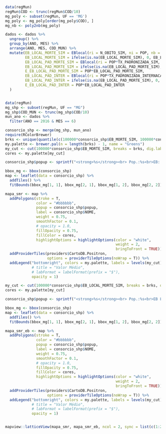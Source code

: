 ```r
data(regMun)
regMun$COD <- trunc(regMun$COD/10)
mg_poly <- subset(regMun, UF == 'MG')
mg_poly <- mg_poly[order(mg_poly$COD), ]
mg_nb <- poly2nb(mg_poly)

dados <- dados %>%
  ungroup() %>%
  group_by(ANO, MES) %>%
  arrange(ANO, MES, COD_MUN) %>%
  mutate(EB_LOCAL_MORTE_SIM = EBlocal(ri = N_OBITO_SIM, ni = POP, nb = mg_nb, zero.policy = T)[, 2],
         EB_LOCAL_MORTE_SIM = ifelse(is.na(EB_LOCAL_MORTE_SIM), 0, EB_LOCAL_MORTE_SIM),
         EB_LOCAL_PAD_MORTE_SIM = EBlocal(ri = POP*TX_PADRONIZADA_SIM, ni = POP, nb = mg_nb, zero.policy = T)[, 2],
         EB_LOCAL_PAD_MORTE_SIM = ifelse(is.na(EB_LOCAL_PAD_MORTE_SIM), 0, EB_LOCAL_MORTE_SIM),
         E_EB_LOCAL_PAD_MORTE_SIM = POP*EB_LOCAL_PAD_MORTE_SIM,
         EB_LOCAL_PAD_INTER = EBlocal(ri = POP*TX_PADRONIZADA_INTERNACAO, ni = POP, nb = mg_nb, zero.policy = T)[, 2],
         EB_LOCAL_PAD_INTER = ifelse(is.na(EB_LOCAL_PAD_MORTE_SIM), 0, EB_LOCAL_MORTE_SIM),
         E_EB_LOCAL_PAD_INTER = POP*EB_LOCAL_PAD_INTER
  )


data(regMun)
mg_shp <- subset(regMun, UF == "MG")
mg_shp$COD_MUN <- trunc(mg_shp$COD/10)
mun_ano <- dados %>%
  filter(ANO == 2016 & MES == 6)

consorcio_shp <- merge(mg_shp, mun_ano)
require(RColorBrewer)
brks <- unique(quantile(c(100000*consorcio_shp$EB_MORTE_SIM, 100000*consorcio_shp$EB_LOCAL_MORTE_SIM), prob = seq(0, 1, length.out = 10), na.rm = T))
my.palette <- brewer.pal(n = length(brks) - 1, name = "Greens")
my_cut <- cut(100000*consorcio_shp$EB_MORTE_SIM, breaks = brks, dig.lab = 3, include.lowest = T)
cores <- my.palette[my_cut]

consorcio_shp$popup <- sprintf("<strong>%s</strong><br> Pop.:%s<br>EB: %s<br>O = %s", consorcio_shp$NOME, consorcio_shp$POP, round(100000*consorcio_shp$EB_MORTE_SIM, 1), round(consorcio_shp$N_OBITO_SIM, 1))

bbox_mg <- bbox(consorcio_shp)
map <- leaflet(data = consorcio_shp) %>%
  addTiles() %>% 
  fitBounds(bbox_mg[1, 1], bbox_mg[2, 1], bbox_mg[1, 2], bbox_mg[2, 2])

mapa_smr <- map %>%
  addPolygons(stroke = T,
              color = "#bbbbbb",
              popup = consorcio_shp$popup,
              label = consorcio_shp$NOME,
              weight = 0.75,
              smoothFactor = 0.1,
              # opacity = 1.0,
              fillOpacity = 0.75,
              fillColor = cores,
              highlightOptions = highlightOptions(color = "white", 
                                                  weight = 2,
                                                  bringToFront = TRUE)) %>%
  addProviderTiles(providers$CartoDB.Positron,
                   options = providerTileOptions(noWrap = T)) %>%
  addLegend("bottomright", colors = my.palette, labels = levels(my_cut),
            # title = "Valor Médio",
            # labFormat = labelFormat(prefix = "$"),
            opacity = 1) 

my_cut <- cut(100000*consorcio_shp$EB_LOCAL_MORTE_SIM, breaks = brks, dig.lab = 3, include.lowest = T)
cores <- my.palette[my_cut]

consorcio_shp$popup <- sprintf("<strong>%s</strong><br> Pop.:%s<br>EB Local: %s<br>O = %s", consorcio_shp$NOME, consorcio_shp$POP, round(100000*consorcio_shp$EB_LOCAL_PAD_MORTE_SIM, 1), round(consorcio_shp$N_OBITO_SIM, 1))

bbox_mg <- bbox(consorcio_shp)
map <- leaflet(data = consorcio_shp) %>%
  addTiles() %>% 
  fitBounds(bbox_mg[1, 1], bbox_mg[2, 1], bbox_mg[1, 2], bbox_mg[2, 2])

mapa_smr_eb <- map %>%
  addPolygons(stroke = T,
              color = "#bbbbbb",
              popup = consorcio_shp$popup,
              label = consorcio_shp$NOME,
              weight = 0.75,
              smoothFactor = 0.1,
              # opacity = 1.0,
              fillOpacity = 0.75,
              fillColor = cores,
              highlightOptions = highlightOptions(color = "white", 
                                                  weight = 2,
                                                  bringToFront = TRUE)) %>%
  addProviderTiles(providers$CartoDB.Positron,
                   options = providerTileOptions(noWrap = T)) %>%
  addLegend("bottomright", colors = my.palette, labels = levels(my_cut),
            # title = "Valor Médio",
            # labFormat = labelFormat(prefix = "$"),
            opacity = 1) 


mapview::latticeView(mapa_smr, mapa_smr_eb, ncol = 2, sync = list(c(1:2)), sync.cursor = TRUE, no.initial.sync = FALSE)


```


